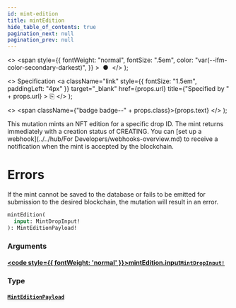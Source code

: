 ```yaml
---
id: mint-edition
title: mintEdition
hide_table_of_contents: true
pagination_next: null
pagination_prev: null
---
```


  <>
    <span
      style={{
        fontWeight: "normal",
        fontSize: ".5em",
        color: "var(--ifm-color-secondary-darkest)",
      }}
    >
      &nbsp;●&nbsp;
    </span>
  </>
);

  <>
    Specification
    <a
      className="link"
      style={{ fontSize: "1.5em", paddingLeft: "4px" }}
      target="_blank"
      href={props.url}
      title={"Specified by " + props.url}
    >
      ⎘
    </a>
  </>
);

  <>
    <span className={"badge badge--" + props.class}>{props.text}</span>
  </>
);

This mutation mints an NFT edition for a specific drop ID. The mint returns immediately with a creation status of CREATING. You can [set up a webhook](../../hub/For Developers/webhooks-overview.md) to receive a notification when the mint is accepted by the blockchain.

# Errors

If the mint cannot be saved to the database or fails to be emitted for submission to the desired blockchain, the mutation will result in an error.

```graphql
mintEdition(
  input: MintDropInput!
): MintEditionPayload!
```

### Arguments

#### [<code style={{ fontWeight: 'normal' }}>mintEdition.<b>input</b></code>](#)<Bullet />[`MintDropInput!`](/api/inputs/mint-drop-input) <Badge class="secondary" text="non-null"/> <Badge class="secondary" text="input"/>

>

### Type

#### [`MintEditionPayload`](/api/objects/mint-edition-payload) <Badge class="secondary" text="object"/>

>
